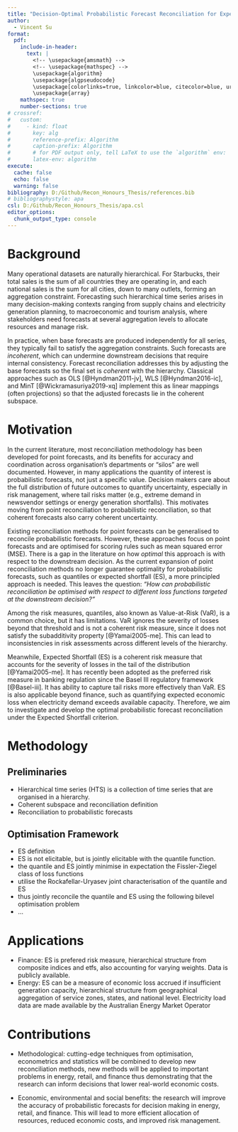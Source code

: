 ```yaml
---
title: "Decision-Optimal Probabilistic Forecast Reconciliation for Expected Shortfall in Hierarchical Time Series"
author: 
  - Vincent Su
format: 
  pdf:
    include-in-header:
      text: |
        <!-- \usepackage{amsmath} -->
        <!-- \usepackage{mathspec} -->
        \usepackage{algorithm}
        \usepackage{algpseudocode}
        \usepackage[colorlinks=true, linkcolor=blue, citecolor=blue, urlcolor=blue]{hyperref}
        \usepackage{array}
    mathspec: true
    number-sections: true
# crossref:
#   custom:
#     - kind: float
#       key: alg
#       reference-prefix: Algorithm
#       caption-prefix: Algorithm
#       # for PDF output only, tell LaTeX to use the `algorithm` env:
#       latex-env: algorithm
execute:
  cache: false
  echo: false
  warning: false
bibliography: D:/Github/Recon_Honours_Thesis/references.bib
# bibliographystyle: apa
csl: D:/Github/Recon_Honours_Thesis/apa.csl
editor_options: 
  chunk_output_type: console
---
```


<!-- # Abstract {-} -->

# Background

<!--
- Data is hierarchical
- Decision making requires forecasts at different levels of hierarchy
- Base forecasts are incoherent and accuracy suffers
- Reconciliation methods are used to adjust forecasts to be coherent
- Point forecasts methods are developed
- Probabilistic forecasts are sometimes the quantity of interest, especially in risk management
-->

Many operational datasets are naturally hierarchical. For Starbucks, their total sales is the sum of all countries they are operating in, and each national sales is the sum for all cities, down to many outlets, forming an aggregation constraint. Forecasting such hierarchical time series arises in many decision-making contexts ranging from supply chains and electricity generation planning, to macroeconomic and tourism analysis, where stakeholders need forecasts at several aggregation levels to allocate resources and manage risk.

In practice, when base forecasts are produced independently for all series, they typically fail to satisfy the aggregation constraints. Such forecasts are *incoherent*, which can undermine downstream decisions that require internal consistency. Forecast reconciliation addresses this by adjusting the base forecasts so the final set is *coherent* with the hierarchy. Classical approaches such as OLS [@Hyndman2011-jv], WLS [@Hyndman2016-ic], and MinT [@Wickramasuriya2019-xq] implement this as linear mappings (often projections) so that the adjusted forecasts lie in the coherent subspace.

# Motivation

<!--
- Recent works mainly focus on point forecasts
- Existing point forecast reconciliation can be extended to probabilistic forecasts
- Point forecast reconciliation methods are optimised for scoring rules such as MSE
- Question: How can probabilistic reconciliation be optimised with respect to different loss functions targeted at the
downstream decision? 
- Value-at-risk (VaR) is common risk measure, however, it ignores the tail risk and not coherent risk measure
- Expected Shortfall (ES) is coherent risk measure and accounts for tail risk, and has recently superseded the Value at Risk as the preferred risk measure in banking regulation.
- This work investigates the optimal probabilistic forecast reconciliation for Expected Shortfall.
-->

In the current literature, most reconciliation methodology has been developed for point forecasts, and its benefits for accuracy and coordination across organisation's departments or "silos" are well documented. However, in many applications the quantity of interest is probabilistic forecasts, not just a specific value. Decision makers care about the full distribution of future outcomes to quantify uncertainty, especially in risk management, where tail risks matter (e.g., extreme demand in newsvendor settings or energy generation shortfalls). This motivates moving from point reconciliation to probabilistic reconciliation, so that coherent forecasts also carry coherent uncertainty.

Existing reconciliation methods for point forecasts can be generalised to reconcile probabilistic forecasts. However, these approaches focus on point forecasts and are optimised for scoring rules such as mean squared error (MSE). There is a gap in the literature on how *optimal* this approach is with respect to the downstream decision. As the current expansion of point reconciliation methods no longer guarantee optimality for probabilistic forecasts, such as quantiles or expected shortfall (ES), a more principled approach is needed. This leaves the question: *"How can probabilistic reconciliation be optimised with respect to different loss functions targeted at the downstream decision?"*

Among the risk measures, quantiles, also known as Value-at-Risk (VaR), is a common choice, but it has limitations. VaR ignores the severity of losses beyond that threshold and is not a coherent risk measure, since it does not satisfy the subadditivity property [@Yamai2005-me]. This can lead to inconsistencies in risk assessments across different levels of the hierarchy.

Meanwhile, Expected Shortfall (ES) is a coherent risk measure that accounts for the severity of losses in the tail of the distribution [@Yamai2005-me]. It has recently been adopted as the preferred risk measure in banking regulation since the Basel III regulatory framework [@Basel-iii]. It has ability to capture tail risks more effectively than VaR. ES is also applicable beyond finance, such as quantifying expected economic loss when electricity demand exceeds available capacity. Therefore, we aim to investigate and develop the optimal probabilistic forecast reconciliation under the Expected Shortfall criterion.

<!-- footnote for subadditivity property? -->

# Methodology

## Preliminaries

- Hierarchical time series (HTS) is a collection of time series that are organised in a hierarchy.
- Coherent subspace and reconciliation definition
- Reconciliation to probabilistic forecasts

## Optimisation Framework

- ES definition
- ES is not elicitable, but is jointly elicitable with the quantile function.
- the quantile and ES jointly minimise in expectation the Fissler-Ziegel class of loss functions
- utilise the Rockafellar-Uryasev joint characterisation of the quantile and ES
- thus jointly reconcile the quantile and ES using the following bilevel optimisation problem
- ...


# Applications 
- Finance: ES is prefered risk measure, hierarchical structure from composite indices and etfs, also accounting for varying weights. Data is publicly available.
- Energy: ES can be a measure of economic loss accrued if insufficient generation capacity, hierarchical structure from geographical aggregation of service zones, states, and national level. Electricity load data are made available by the Australian Energy Market Operator

# Contributions

- Methodological: cutting-edge techniques from optimisation, econometrics and statistics will be combined to develop new reconciliation methods, new methods will be applied to important problems in energy, retail, and finance thus demonstrating that the research can inform decisions that lower real-world economic costs.

- Economic, environmental and social benefits: the research will improve the accuracy of probabilistic forecasts for decision making in energy, retail, and finance. This will lead to more efficient allocation of resources, reduced economic costs, and improved risk management. 
